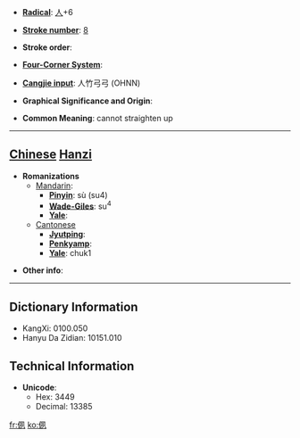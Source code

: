 * '''[[Wiktionary:Chinese radical index| Radical]]''': [[Wiktionary:Chinese radical index 人|人]]+6

* '''[[Wiktionary:Chinese total strokes index|Stroke number]]''': [[Wiktionary:Chinese total strokes index 8|8]]

* '''Stroke order''': 

* '''[[Wiktionary:Chinese four corner index|Four-Corner System]]''': 

* '''[[Wiktionary:Chinese Cangjie index|Cangjie input]]''': 人竹弓弓 (OHNN)

* '''Graphical Significance and Origin''': 

* '''Common Meaning''': cannot straighten up

----

== [[Chinese]] [[Hanzi]] ==

* '''Romanizations'''
** [[Mandarin]]:
*** '''[[Pinyin]]''': sù (su4)
*** '''[[Wade-Giles]]''': su<sup>4</sup>
*** '''[[Yale]]''': 
**[[Cantonese]]
***'''[[Jyutping]]''':
***'''[[Penkyamp]]''': 
***'''[[Yale]]''': chuk1

* '''Other info''': 

----

== Dictionary Information ==

* KangXi: 0100.050
* Hanyu Da Zidian: 10151.010

== Technical Information ==

* '''Unicode''':
** Hex: 3449
** Decimal: 13385

[[fr:㑉]]
[[ko:㑉]]